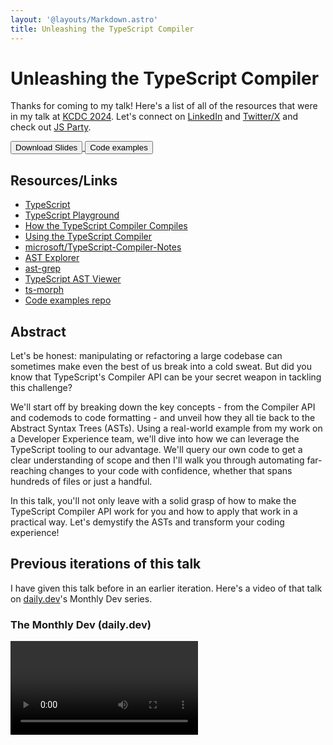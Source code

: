 ```yaml
---
layout: '@layouts/Markdown.astro'
title: Unleashing the TypeScript Compiler
---
```



# Unleashing the TypeScript Compiler

Thanks for coming to my talk! Here's a list of all of the resources that were in my talk at [KCDC
2024](https://kcdc.info). Let's connect on [LinkedIn](https://linkedin.com/in/nicknisi) and [Twitter/X](https://twitter.com/nicknisi) and check out [JS Party](https://jsparty.fm).

<div class="flex items-center justify-center gap-4">
	<a href="/talks/unleashing-the-typescript-compiler-kcdc-2024.pdf" target="_blank">
		<button class="rounded-lg bg-teal-500 px-2 py-4 font-bold text-white">Download Slides</button>
	</a>
	<a href="https://github.com/nicknisi/ts-compiler-api-talk" target="_blank">
		<button class="rounded-lg bg-teal-500 px-2 py-4 font-bold text-white">Code examples</button>
	</a>
</div>

## Resources/Links

- [TypeScript](https://www.typescriptlang.org/)
- [TypeScript Playground](https://www.typescriptlang.org/play/)
- [How the TypeScript Compiler Compiles](https://www.youtube.com/watch?v=X8k_4tZ16qU&list=PLYUbsZda9oHu-EiIdekbAzNO0-pUM5Iqj&index=5)
- [Using the TypeScript Compiler](https://github.com/microsoft/TypeScript/wiki/Using-the-Compiler-API)
- [microsoft/TypeScript-Compiler-Notes](https://github.com/microsoft/TypeScript-Compiler-Notes/)
- [AST Explorer](https://astexplorer.net/)
- [ast-grep](https://ast-grep.github.io/playground.html)
- [TypeScript AST Viewer](https://ts-ast-viewer.com/#)
- [ts-morph](https://ts-morph.com/navigation/)
- [Code examples repo](https://github.com/nicknisi/ts-compiler-api-talk)

## Abstract

Let's be honest: manipulating or refactoring a large codebase can sometimes make even the best of us break into a cold sweat. But did you know that TypeScript's Compiler API can be your secret weapon in tackling this challenge?

We'll start off by breaking down the key concepts - from the Compiler API and codemods to code formatting - and unveil how they all tie back to the Abstract Syntax Trees (ASTs). Using a real-world example from my work on a Developer Experience team, we'll dive into how we can leverage the TypeScript tooling to our advantage. We'll query our own code to get a clear understanding of scope and then I'll walk you through automating far-reaching changes to your code with confidence, whether that spans hundreds of files or just a handful.

In this talk, you'll not only leave with a solid grasp of how to make the TypeScript Compiler API work for you and how to apply that work in a practical way. Let's demystify the ASTs and transform your coding experience!

## Previous iterations of this talk

I have given this talk before in an earlier iteration. Here's a video of that talk on [daily.dev](https://daily.dev)'s Monthly Dev series.

### The Monthly Dev (daily.dev)

<Video class="my-4" videoId="SELZVza_DoM" si="LlqJaREEG6cPD9MR" time={2719} />

